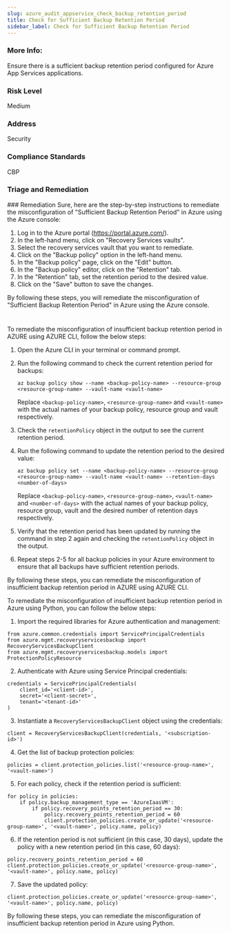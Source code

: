 ```yaml
---
slug: azure_audit_appservice_check_backup_retention_period
title: Check for Sufficient Backup Retention Period
sidebar_label: Check for Sufficient Backup Retention Period
---
```


### More Info:

Ensure there is a sufficient backup retention period configured for Azure App Services applications.

### Risk Level

Medium 

### Address

Security

### Compliance Standards

CBP

### Triage and Remediation
<Tabs>
<Tab title='Remediation'>
### Remediation

<AccordionGroup>
<Accordion title='Using Console' defaultOpen='true'>
Sure, here are the step-by-step instructions to remediate the misconfiguration of "Sufficient Backup Retention Period" in Azure using the Azure console:

1. Log in to the Azure portal (https://portal.azure.com/).
2. In the left-hand menu, click on "Recovery Services vaults".
3. Select the recovery services vault that you want to remediate.
4. Click on the "Backup policy" option in the left-hand menu.
5. In the "Backup policy" page, click on the "Edit" button.
6. In the "Backup policy" editor, click on the "Retention" tab.
7. In the "Retention" tab, set the retention period to the desired value.
8. Click on the "Save" button to save the changes.

By following these steps, you will remediate the misconfiguration of "Sufficient Backup Retention Period" in Azure using the Azure console.

#
</Accordion>

<Accordion title='Using CLI'>
To remediate the misconfiguration of insufficient backup retention period in AZURE using AZURE CLI, follow the below steps:

1. Open the Azure CLI in your terminal or command prompt.

2. Run the following command to check the current retention period for backups:

   ```az backup policy show --name <backup-policy-name> --resource-group <resource-group-name> --vault-name <vault-name>```

   Replace `<backup-policy-name>`, `<resource-group-name>` and `<vault-name>` with the actual names of your backup policy, resource group and vault respectively.

3. Check the `retentionPolicy` object in the output to see the current retention period.

4. Run the following command to update the retention period to the desired value:

   ```az backup policy set --name <backup-policy-name> --resource-group <resource-group-name> --vault-name <vault-name> --retention-days <number-of-days>```

   Replace `<backup-policy-name>`, `<resource-group-name>`, `<vault-name>` and `<number-of-days>` with the actual names of your backup policy, resource group, vault and the desired number of retention days respectively.

5. Verify that the retention period has been updated by running the command in step 2 again and checking the `retentionPolicy` object in the output.

6. Repeat steps 2-5 for all backup policies in your Azure environment to ensure that all backups have sufficient retention periods.

By following these steps, you can remediate the misconfiguration of insufficient backup retention period in AZURE using AZURE CLI.
</Accordion>

<Accordion title='Using Python'>
To remediate the misconfiguration of insufficient backup retention period in Azure using Python, you can follow the below steps:

1. Import the required libraries for Azure authentication and management:
```
from azure.common.credentials import ServicePrincipalCredentials
from azure.mgmt.recoveryservicesbackup import RecoveryServicesBackupClient
from azure.mgmt.recoveryservicesbackup.models import ProtectionPolicyResource
```

2. Authenticate with Azure using Service Principal credentials:
```
credentials = ServicePrincipalCredentials(
    client_id='<client-id>',
    secret='<client-secret>',
    tenant='<tenant-id>'
)
```

3. Instantiate a `RecoveryServicesBackupClient` object using the credentials:
```
client = RecoveryServicesBackupClient(credentials, '<subscription-id>')
```

4. Get the list of backup protection policies:
```
policies = client.protection_policies.list('<resource-group-name>', '<vault-name>')
```

5. For each policy, check if the retention period is sufficient:
```
for policy in policies:
    if policy.backup_management_type == 'AzureIaasVM':
        if policy.recovery_points_retention_period == 30:
            policy.recovery_points_retention_period = 60
            client.protection_policies.create_or_update('<resource-group-name>', '<vault-name>', policy.name, policy)
```

6. If the retention period is not sufficient (in this case, 30 days), update the policy with a new retention period (in this case, 60 days):
```
policy.recovery_points_retention_period = 60
client.protection_policies.create_or_update('<resource-group-name>', '<vault-name>', policy.name, policy)
```

7. Save the updated policy:
```
client.protection_policies.create_or_update('<resource-group-name>', '<vault-name>', policy.name, policy)
```

By following these steps, you can remediate the misconfiguration of insufficient backup retention period in Azure using Python.
</Accordion>

</AccordionGroup>
</Tab>
</Tabs>

